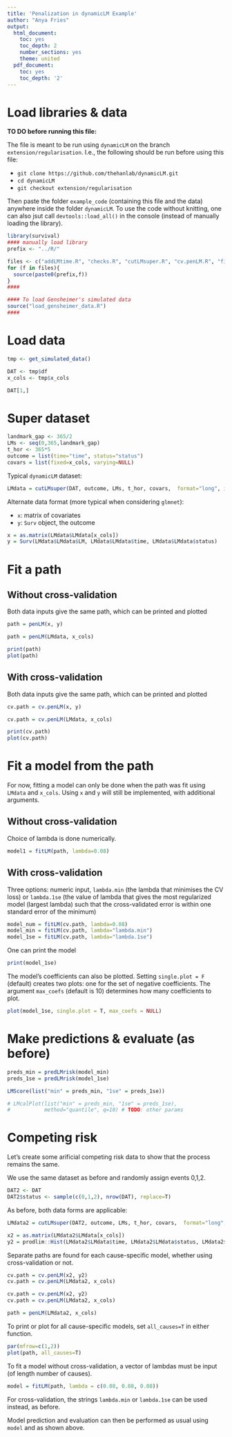 ```yaml
---
title: 'Penalization in dynamicLM Example'
author: "Anya Fries"
output:
  html_document:
    toc: yes
    toc_depth: 2
    number_sections: yes
    theme: united
  pdf_document:
    toc: yes
    toc_depth: '2'
---
```



# Load libraries & data

**TO DO before running this file:**

The file is meant to be run using `dynamicLM` on the branch `extension/regularisation`.
I.e., the following should be run before using this file:

* `git clone https://github.com/thehanlab/dynamicLM.git`
* `cd dynamicLM`
* `git checkout extension/regularisation`

Then paste the folder `example_code` (containing this file and the data) anywhere inside the folder `dynamicLM`.
To use the code without knitting, one can also jsut call `devtools::load_all()` in the console (instead of manually loading the library).


```r
library(survival)
#### manually load library
prefix <- "../R/"

files <- c("addLMtime.R", "checks.R", "cutLMsuper.R", "cv.penLM.R", "fitLM.R", "LMcalPlot.R", "LMScore.R", "penLM.R", "plot.R", "predLMrisk.R", "print.R", "riskScore.R", "utils.R")
for (f in files){
  source(paste0(prefix,f))
}
####

#### To load Gensheimer's simulated data
source("load_gensheimer_data.R")
####
```

# Load data

```r
tmp <- get_simulated_data()

DAT <- tmp$df
x_cols <- tmp$x_cols

DAT[1,]
```

# Super dataset

```r
landmark_gap <- 365/2
LMs <- seq(0,365,landmark_gap)
t_hor <- 365*5
outcome = list(time="time", status="status")
covars = list(fixed=x_cols, varying=NULL)
```

Typical `dynamicLM` dataset:

```r
LMdata = cutLMsuper(DAT, outcome, LMs, t_hor, covars,  format="long", id="id", rtime="visit")
```


Alternate data format (more typical when considering `glmnet`):

* `x`: matrix of covariates
* `y`: `Surv` object, the outcome

```r
x = as.matrix(LMdata$LMdata[x_cols])
y = Surv(LMdata$LMdata$LM, LMdata$LMdata$time, LMdata$LMdata$status)
```


# Fit a path

## Without cross-validation
Both data inputs give the same path, which can be printed and plotted

```r
path = penLM(x, y)
```

```r
path = penLM(LMdata, x_cols)
```

```r
print(path)
plot(path)
```

## With cross-validation
Both data inputs give the same path, which can be printed and plotted

```r
cv.path = cv.penLM(x, y)
```

```r
cv.path = cv.penLM(LMdata, x_cols)
```

```r
print(cv.path)
plot(cv.path)
```

# Fit a model from the path

For now, fitting a model can only be done when the path was fit using `LMdata` and `x_cols`. Using `x` and `y` will still be implemented, with additional arguments.

## Without cross-validation
Choice of lambda is done numerically.

```r
model1 = fitLM(path, lambda=0.08)
```

## With cross-validation
Three options: numeric input, `lambda.min` (the lambda that minimises the CV loss) or `lambda.1se` (the value of lambda that gives the most regularized model (largest lambda) such that the cross-validated error is within one standard error of the minimum)

```r
model_num = fitLM(cv.path, lambda=0.08)
model_min = fitLM(cv.path, lambda="lambda.min")
model_1se = fitLM(cv.path, lambda="lambda.1se")
```

One can print the model

```r
print(model_1se)
```

The model's coefficients can also be plotted. Setting `single.plot = F` (default) creates two plots: one for the set of negative coefficients. The argument `max_coefs` (default is 10) determines how many coefficients to plot.

```r
plot(model_1se, single.plot = T, max_coefs = NULL)
```


# Make predictions & evaluate (as before)

```r
preds_min = predLMrisk(model_min)
preds_1se = predLMrisk(model_1se)
```

```r
LMScore(list("min" = preds_min, "1se" = preds_1se))
```

```r
# LMcalPlot(list("min" = preds_min, "1se" = preds_1se),
#           method="quantile", q=10) # TODO: other params
```

# Competing risk

Let's create some arificial competing risk data to show that the process remains the same.

We use the same dataset as before and randomly assign events 0,1,2.

```r
DAT2 <- DAT
DAT2$status <- sample(c(0,1,2), nrow(DAT), replace=T)
```

As before, both data forms are applicable: 
```r
LMdata2 = cutLMsuper(DAT2, outcome, LMs, t_hor, covars,  format="long", id="id", rtime="visit")
```

```r
x2 = as.matrix(LMdata2$LMdata[x_cols])
y2 = prodlim::Hist(LMdata2$LMdata$time, LMdata2$LMdata$status, LMdata2$LMdata$LM)
```


Separate paths are found for each cause-specific model, whether using cross-validation or not.
```r
cv.path = cv.penLM(x2, y2)
cv.path = cv.penLM(LMdata2, x_cols)
```

```r
cv.path = cv.penLM(x2, y2)
cv.path = cv.penLM(LMdata2, x_cols)
```


```r
path = penLM(LMdata2, x_cols)
```

To print or plot for all cause-specific models, set `all_causes=T` in either function.

```r
par(mfrow=c(1,2))
plot(path, all_causes=T)
```

To fit a model without cross-validation, a vector of lambdas must be input (of length number of causes).

```r
model = fitLM(path, lambda = c(0.08, 0.08, 0.08))
```

For cross-validation, the strings `lambda.min` or `lambda.1se` can be used instead, as before.

Model prediction and evaluation can then be performed as usual using `model` and as shown above.



